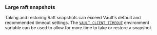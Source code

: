 ### Large raft snapshots

Taking and restoring Raft snapshots can exceed Vault's default and recommended
timeout settings. The
[`VAULT_CLIENT_TIMEOUT`](/docs/commands#vault_client_timeout) environment variable can
be used to allow for more time to take or restore a snapshot.
